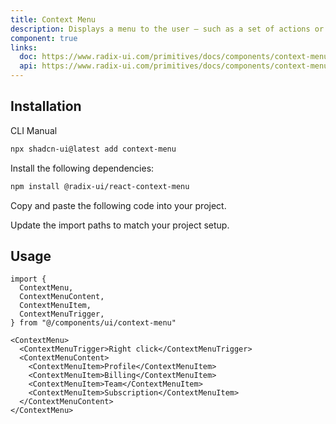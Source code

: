 ```yaml
---
title: Context Menu
description: Displays a menu to the user — such as a set of actions or functions — triggered by a button.
component: true
links:
  doc: https://www.radix-ui.com/primitives/docs/components/context-menu
  api: https://www.radix-ui.com/primitives/docs/components/context-menu#api-reference
---
```


<ComponentPreview name="context-menu-demo" />

## Installation

<Tabs defaultValue="cli">

<TabsList>
  <TabsTrigger value="cli">CLI</TabsTrigger>
  <TabsTrigger value="manual">Manual</TabsTrigger>
</TabsList>
<TabsContent value="cli">

```bash
npx shadcn-ui@latest add context-menu
```

</TabsContent>

<TabsContent value="manual">

<Steps>

<Step>Install the following dependencies:</Step>

```bash
npm install @radix-ui/react-context-menu
```

<Step>Copy and paste the following code into your project.</Step>

<ComponentSource name="context-menu" />

<Step>Update the import paths to match your project setup.</Step>

</Steps>

</TabsContent>

</Tabs>

## Usage

```tsx
import {
  ContextMenu,
  ContextMenuContent,
  ContextMenuItem,
  ContextMenuTrigger,
} from "@/components/ui/context-menu"
```

```tsx
<ContextMenu>
  <ContextMenuTrigger>Right click</ContextMenuTrigger>
  <ContextMenuContent>
    <ContextMenuItem>Profile</ContextMenuItem>
    <ContextMenuItem>Billing</ContextMenuItem>
    <ContextMenuItem>Team</ContextMenuItem>
    <ContextMenuItem>Subscription</ContextMenuItem>
  </ContextMenuContent>
</ContextMenu>
```

